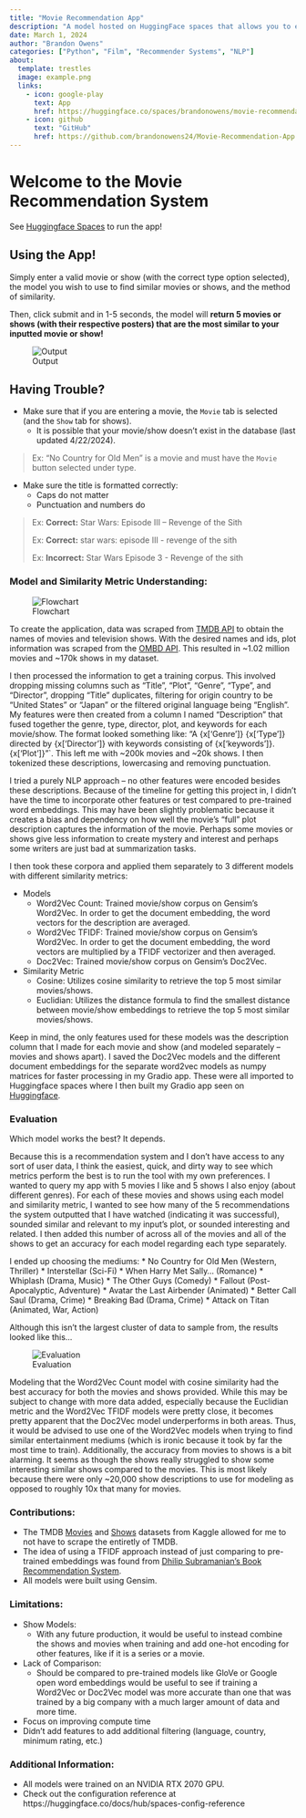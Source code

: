 ```yaml
---
title: "Movie Recommendation App"
description: "A model hosted on HuggingFace spaces that allows you to enter a movie or show you enjoy and receive 5 recommendations!"
date: March 1, 2024
author: "Brandon Owens"
categories: ["Python", "Film", "Recommender Systems", "NLP"]
about:
  template: trestles
  image: example.png
  links: 
    - icon: google-play
      text: App
      href: https://huggingface.co/spaces/brandonowens/movie-recommendation-app
    - icon: github
      text: "GitHub"
      href: https://github.com/brandonowens24/Movie-Recommendation-App
---
```


# Welcome to the Movie Recommendation System

See [Huggingface Spaces](https://huggingface.co/spaces/brandonowens/movie-recommendation-app) to run the app!

## Using the App!

Simply enter a valid movie or show (with the correct type option selected), the model you wish to use to find similar movies or shows, and the method of similarity.

Then, click submit and in 1-5 seconds, the model will **return 5 movies or shows (with their respective posters) that are the most similar to your inputted movie or show!**

![Output](example.png)

## Having Trouble?

-   Make sure that if you are entering a movie, the `Movie` tab is selected (and the `Show` tab for shows).
    -   It is possible that your movie/show doesn't exist in the database (last updated 4/22/2024).

> Ex: "No Country for Old Men" is a movie and must have the `Movie` button selected under type.

-   Make sure the title is formatted correctly:
    -   Caps do not matter
    -   Punctuation and numbers do

> Ex: **Correct:** Star Wars: Episode III – Revenge of the Sith
>
> Ex: **Correct:** star wars: episode III - revenge of the sith
>
> Ex: **Incorrect:** Star Wars Episode 3 - Revenge of the sith

### Model and Similarity Metric Understanding:

![Flowchart](assets/flowchart.png)

To create the application, data was scraped from [TMDB API](https://developer.themoviedb.org/reference/intro/getting-started) to obtain the names of movies and television shows. With the desired names and ids, plot information was scraped from the [OMBD API](https://www.omdbapi.com/). This resulted in \~1.02 million movies and \~170k shows in my dataset.

I then processed the information to get a training corpus. This involved dropping missing columns such as "Title", "Plot", "Genre", "Type", and "Director", dropping "Title" duplicates, filtering for origin country to be "United States" or "Japan" or the filtered original language being "English". My features were then created from a column I named "Description" that fused together the genre, type, director, plot, and keywords for each movie/show. The format looked something like: "A {x\['Genre'\]} {x\['Type'\]} directed by {x\['Director'\]} with keywords consisting of {x\['keywords'\]}. {x\['Plot'\]}"\`. This left me with \~200k movies and \~20k shows. I then tokenized these descriptions, lowercasing and removing punctuation.

I tried a purely NLP approach -- no other features were encoded besides these descriptions. Because of the timeline for getting this project in, I didn't have the time to incorporate other features or test compared to pre-trained word embeddings. This may have been slightly problematic because it creates a bias and dependency on how well the movie's "full" plot description captures the information of the movie. Perhaps some movies or shows give less information to create mystery and interest and perhaps some writers are just bad at summarization tasks.

I then took these corpora and applied them separately to 3 different models with different similarity metrics:

-   Models
    -   Word2Vec Count: Trained movie/show corpus on Gensim's Word2Vec. In order to get the document embedding, the word vectors for the description are averaged.
    -   Word2Vec TFIDF: Trained movie/show corpus on Gensim's Word2Vec. In order to get the document embedding, the word vectors are multiplied by a TFIDF vectorizer and then averaged.
    -   Doc2Vec: Trained movie/show corpus on Gensim's Doc2Vec.
-   Similarity Metric
    -   Cosine: Utilizes cosine similarity to retrieve the top 5 most similar movies/shows.
    -   Euclidian: Utilizes the distance formula to find the smallest distance between movie/show embeddings to retrieve the top 5 most similar movies/shows.

Keep in mind, the only features used for these models was the description column that I made for each movie and show (and modeled separately -- movies and shows apart). I saved the Doc2Vec models and the different document embeddings for the separate word2vec models as numpy matrices for faster processing in my Gradio app. These were all imported to Huggingface spaces where I then built my Gradio app seen on [Huggingface](https://huggingface.co/spaces/brandonowens/movie-recommendation-app?logs=container).

### Evaluation

Which model works the best? It depends.

Because this is a recommendation system and I don't have access to any sort of user data, I think the easiest, quick, and dirty way to see which metrics perform the best is to run the tool with my own preferences. I wanted to query my app with 5 movies I like and 5 shows I also enjoy (about different genres). For each of these movies and shows using each model and similarity metric, I wanted to see how many of the 5 recommendations the system outputted that I have watched (indicating it was successful), sounded similar and relevant to my input's plot, or sounded interesting and related. I then added this number of across all of the movies and all of the shows to get an accuracy for each model regarding each type separately.

I ended up choosing the mediums: \* No Country for Old Men (Western, Thriller) \* Interstellar (Sci-Fi) \* When Harry Met Sally... (Romance) \* Whiplash (Drama, Music) \* The Other Guys (Comedy) \* Fallout (Post-Apocalyptic, Adventure) \* Avatar the Last Airbender (Animated) \* Better Call Saul (Drama, Crime) \* Breaking Bad (Drama, Crime) \* Attack on Titan (Animated, War, Action)

Although this isn't the largest cluster of data to sample from, the results looked like this...

![Evaluation](assets/eval.png)

Modeling that the Word2Vec Count model with cosine similarity had the best accuracy for both the movies and shows provided. While this may be subject to change with more data added, especially because the Euclidian metric and the Word2Vec TFIDF models were pretty close, it becomes pretty apparent that the Doc2Vec model underperforms in both areas. Thus, it would be advised to use one of the Word2Vec models when trying to find similar entertainment mediums (which is ironic because it took by far the most time to train). Additionally, the accuracy from movies to shows is a bit alarming. It seems as though the shows really struggled to show some interesting similar shows compared to the movies. This is most likely because there were only \~20,000 show descriptions to use for modeling as opposed to roughly 10x that many for movies.

### Contributions:

-   The TMDB [Movies](https://www.kaggle.com/datasets/asaniczka/tmdb-movies-dataset-2023-930k-movies) and [Shows](https://www.kaggle.com/datasets/asaniczka/full-tmdb-tv-shows-dataset-2023-150k-shows) datasets from Kaggle allowed for me to not have to scrape the entiretly of TMDB.
-   The idea of using a TFIDF approach instead of just comparing to pre-trained embeddings was found from [Dhilip Subramanian's Book Recommendation System](https://www.kdnuggets.com/2020/08/content-based-recommendation-system-word-embeddings.html).
-   All models were built using Gensim.

### Limitations:

-   Show Models:
    -   With any future production, it would be useful to instead combine the shows and movies when training and add one-hot encoding for other features, like if it is a series or a movie.
-   Lack of Comparison:
    -   Should be compared to pre-trained models like GloVe or Google open word embeddings would be useful to see if training a Word2Vec or Doc2Vec model was more accurate than one that was trained by a big company with a much larger amount of data and more time.
-   Focus on improving compute time
-   Didn't add features to add additional filtering (language, country, minimum rating, etc.)

### Additional Information:

-   All models were trained on an NVIDIA RTX 2070 GPU.
-   Check out the configuration reference at https://huggingface.co/docs/hub/spaces-config-reference
